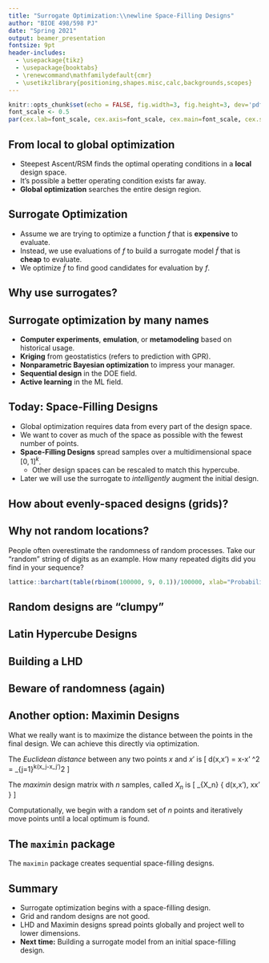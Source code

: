 ```yaml
---
title: "Surrogate Optimization:\\newline Space-Filling Designs"
author: "BIOE 498/598 PJ"
date: "Spring 2021"
output: beamer_presentation
fontsize: 9pt
header-includes: 
  - \usepackage{tikz}
  - \usepackage{booktabs}
  - \renewcommand\mathfamilydefault{cmr}
  - \usetikzlibrary{positioning,shapes.misc,calc,backgrounds,scopes} 
---
```


```r
knitr::opts_chunk$set(echo = FALSE, fig.width=3, fig.height=3, dev='pdf', fig.align = 'center')
font_scale <- 0.5
par(cex.lab=font_scale, cex.axis=font_scale, cex.main=font_scale, cex.sub=font_scale)
```

## From local to global optimization

- Steepest Ascent/RSM finds the optimal operating conditions in a **local** design space.
- It's possible a better operating condition exists far away.
- **Global optimization** searches the entire design region.

\bigskip
\pause
\begin{center}
  \begin{tabular}{llll}
    \toprule
    \textbf{Method} & \textbf{Search} & \textbf{\# of samples} & \textbf{Sampling} \\
    \midrule
    Steepest Ascent/RSM & local & 10--100's & very expensive, noisy \\
    Surrogate Optimization & global & 100--1000's & moderately expensive \\
    Reinforcement Learning & global & 10,000$+$ & very inexpensive \\
    \bottomrule
  \end{tabular}
\end{center}

## Surrogate Optimization

- Assume we are trying to optimize a function $f$ that is **expensive** to evaluate.
- Instead, we use evaluations of $f$ to build a surrogate model $\tilde{f}$ that is **cheap** to evaluate.
- We optimize $\tilde{f}$ to find good candidates for evaluation by $f$.

\bigskip
\pause

\tikzset{boxed/.style={
  thick,
  draw=black,
  top color=white,
  text height=1.5ex,
  text depth=.25ex
}}

\begin{center}
\begin{tikzpicture}[>=latex]
  \node (start) {};
  \node (design) [boxed, right=2cm of start] {design $X$};
  \node (data) [boxed,right=1.5cm of design] {$y$};
  \node (surrogate) [boxed,right=2cm of data] {surrogate $\tilde{f}$};
  \node (optimal) [boxed,right=0.5cm of surrogate] {$x^*$};
  \draw [->] (start) -- (design) node [midway,above] {space-filling};
  \draw [->] (design) -- (data) node [midway,above] {$f(X)$};
  \draw [->] (data) -- (surrogate) node [midway,above] {$\mathcal{GP}(X,y)$};
  \draw [->] (surrogate) -- (optimal);
  \draw [->] (surrogate.south) -- ++(0,-0.5) -| (design.south) node [near start,below] {sequential design};
\end{tikzpicture}
\end{center}

## Why use surrogates?

\begin{center}
  \includegraphics[width=\textwidth]{figures/rocketbooster.png}
\end{center}

## Surrogate optimization by many names

- **Computer experiments**, **emulation**, or **metamodeling** based on historical usage.
- **Kriging** from geostatistics (refers to prediction with GPR).
- **Nonparametric Bayesian optimization** to impress your manager.
- **Sequential design** in the DOE field.
- **Active learning** in the ML field.

## Today: Space-Filling Designs

- Global optimization requires data from every part of the design space.
- We want to cover as much of the space as possible with the fewest number of points.
- **Space-Filling Designs** spread samples over a multidimensional space $[0,1]^k$.
  - Other design spaces can be rescaled to match this hypercube.
- Later we will use the surrogate to *intelligently* augment the initial design.

## How about evenly-spaced designs (grids)?

\begin{columns}
\begin{column}{0.6\textwidth}

Evenly-spaced designs have two big drawbacks:
\medskip
\begin{enumerate}
  \onslide<2->{
    \item Regular spacing can alias patterns in the response surface.
    \begin{center}
      \begin{tikzpicture}
          \draw [->,thick] (-3,-1.2) -- (3,-1.2);
          \draw [->,thick] (-3,-1.2) -- (-3,1.2);
          \draw (0,0) circle (2pt) +(-1.571,0) circle (2pt) +(1.571,0) circle (2pt);
          \onslide<3->{
            \draw[domain=-2.2:2, smooth, variable=\x, blue] plot ({\x}, {sin(4*\x r)});
          }
      \end{tikzpicture}
    \end{center}
  }
  \item<4-> Regular designs have poor \textbf{projection spacing}. This is a problem because of effect sparsity!
\end{enumerate}

\end{column}
\begin{column}{0.4\textwidth}
```r
locs <- c(0.2, 0.5, 0.8)
par(mar = rep(0, 4))
plot(expand.grid(locs, locs))
```
\end{column}
\end{columns}

## Why not random locations?

People often overestimate the randomness of random processes. Take our "random" string of digits as an example. How many repeated digits did you find in your sequence?

\pause
```r
lattice::barchart(table(rbinom(100000, 9, 0.1))/100000, xlab="Probability", ylab="# of repeats in 10 digits")
```

## Random designs are "clumpy"

\begin{columns}
\begin{column}{0.6\textwidth}

\onslide<2->{
  We need a \textbf{Space-Filling Design} that
  \medskip
  \begin{enumerate}
    \item Places points semi-randomly to avoid aliasing
    \item Avoids "clumps" of points
    \item Projects well onto lower dimensions
  \end{enumerate}
}

\end{column}
\begin{column}{0.4\textwidth}
```r
par(mar = rep(0, 4))
set.seed(10)
plot(runif(9), runif(9), xlim=c(0,1), ylim=c(0,1), xlab="$x_1$", ylab="$x_2$")
```

\end{column}
\end{columns}

## Latin Hypercube Designs

\begin{columns}
\begin{column}{0.6\textwidth}

A Latin Hypercube Design (LHD) is a semi-random design that guarantees uniform projection.

\medskip
\begin{itemize}
  \item Each dimension is divided into $n$ intervals.
  \item Points are placed randomly, but only one point is allowed in each interval along each dimension.
  \item Points can be placed in the center or a random position in each "square".
  \item LHDs are like a simplified Sudoku puzzle!
\end{itemize}

\end{column}
\begin{column}{0.4\textwidth}

\onslide<1->{
```r
par(mar = rep(0, 4))
set.seed(11)
x <- 1:9
y <- sample.int(9, 9)
plot(x-1/2,y-1/2, xlim=c(0,9), ylim=c(0,9))
```
}

\medskip
\onslide<2>{
```r
par(mar = rep(0, 4))
set.seed(11)
x <- 1:9
y <- sample.int(9, 9)
plot(x-1/2,y-1/2, xlim=c(0,9), ylim=c(0,9))
for (i in 1:9) {
  abline(v=i, col="gray")
  abline(h=i, col="gray")
}
```
}

\end{column}
\end{columns}

## Building a LHD

\begin{columns}
\begin{column}{0.6\textwidth}

\begin{enumerate}
  \item The interval along the first dimension is simply $1\ldots n$; there is no need to randomize.
  \item For each subsequent dimension, select a random permutation of $\{1\ldots n\}$
\end{enumerate}

\bigskip
\begin{center}
  \begin{tabular}{ccc}
    \toprule
    $x_1$ & $x_2$ \\
    \midrule
    1 & 2 \\
    2 & 8 \\
    3 & 1 \\
    4 & 7 \\
    5 & 5 \\
    6 & 4 \\
    7 & 9 \\
    8 & 3 \\
    9 & 6 \\
    \bottomrule
  \end{tabular}
\end{center}

\end{column}
\begin{column}{0.4\textwidth}

```r
par(mar = rep(0, 4))
set.seed(11)
x <- 1:9
y <- sample.int(9, 9)
plot(x-1/2,y-1/2, xlim=c(0,9), ylim=c(0,9))
for (i in 1:9) {
  abline(v=i, col="gray")
  abline(h=i, col="gray")
}
```

\end{column}
\end{columns}

## Beware of randomness (again)

\begin{columns}
\begin{column}{0.5\textwidth}

```r
par(mar = rep(0, 4))
set.seed(11)
x <- 1:9
y <- 1:9
plot(x-1/2,y-1/2, xlim=c(0,9), ylim=c(0,9))
for (i in 1:9) {
  abline(v=i, col="gray")
  abline(h=i, col="gray")
}
```
\bigskip
The above design is a LHD, but it is not very random. Rarely we can get permutations that do not space-fill.

\end{column}
\begin{column}{0.5\textwidth}
\onslide<2->{
```r
par(mar = rep(0, 4))
set.seed(11)
x <- 1:9
y <- c(3,4,8,2,5,7,1,6,9)
plot(x-1/2,y-1/2, xlim=c(0,9), ylim=c(0,9))
for (i in 1:9) {
  abline(v=i, col="gray")
  abline(h=i, col="gray")
}
abline(h=3, col="red")
abline(h=6, col="red")
abline(v=3, col="red")
abline(v=6, col="red")
```
\bigskip
One alternative is an Orthogonal Array LHD.
}
\end{column}
\end{columns}

## Another option: Maximin Designs

What we really want is to maximize the distance between the points in the final design. We can achieve this directly via optimization.

\pause
The *Euclidean distance* between any two points $x$ and $x'$ is
\[ d(x,x') = \lVert x-x' \rVert^2 = \sum_{j=1}^k(x_j-x_j')^2 \]

\pause
The *maximin* design matrix with $n$ samples, called $X_n$ is
\[ \arg \max_{X_n} \min\{ d(x,x'), \forall x\ne x' \} \]

\pause
Computationally, we begin with a random set of $n$ points and iteratively move points until a local optimum is found.

## The `maximin` package

The `maximin` package creates sequential space-filling designs.
\bigskip

\begin{columns}
\begin{column}{0.5\textwidth}
\texttt{X1 <- maximin::maximin(\\$\quad\quad\quad\quad$n=9, p=2, T=100)\\$\quad$}
\bigskip
```r
par(mar = rep(0, 4))
set.seed(12)
X1 <- maximin::maximin(9, 2, 100)
plot(X1$Xf)
```
\end{column}
\onslide<2->{
  \begin{column}{0.5\textwidth}
  \texttt{X1 <- maximin::maximin(\\$\quad\quad\quad\quad$n=9, p=2, T=100,\\$\quad\quad\quad\quad$ Xorig=X1\$Xf)}
  \bigskip
  ```r
  X2 <- maximin::maximin(5, 2, 100, Xorig=X1$Xf)
  par(mar = rep(0, 4))
  plot(X2$Xf[1:9, ])
  points(X2$Xf[10:14, ], col="red")
  ```
  \end{column}
}
\end{columns}

\bigskip
\onslide<1->{
  \begin{center}
    \footnotesize{\texttt{n}=number of samples, \texttt{p}=number of dimensions, \texttt{T}=number of iterations for the optimizer.}
  \end{center}
}

## Summary

- Surrogate optimization begins with a space-filling design.
- Grid and random designs are not good.
- LHD and Maximin designs spread points globally and project well to lower dimensions.
- **Next time:** Building a surrogate model from an initial space-filling design.
